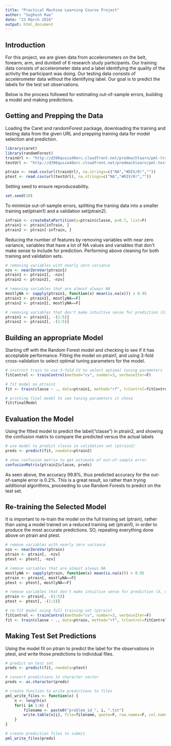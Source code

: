 ```yaml
---
title: "Practical Machine Learning Course Project"
author: "Sughosh Rao"
date: "23 March 2016"
output: html_document
---
```


## Introduction
For this project, we are given data from accelerometers on the belt, forearm, arm, and dumbell of 6 research study participants. Our training data consists of accelerometer data and a label identifying the quality of the activity the participant was doing. Our testing data consists of accelerometer data without the identifying label. Our goal is to predict the labels for the test set observations.

Below is the process followed for estimating out-of-sample errors, building a model and making predictions.

## Getting and Prepping the Data
Loading the Caret and randomForest package, downloading the training and testing data from the given URL and prepping training data for model selection and prediction.
```r
library(caret)
library(randomForest)
trainUrl <- "http://d396qusza40orc.cloudfront.net/predmachlearn/pml-training.csv"
testUrl <- "http://d396qusza40orc.cloudfront.net/predmachlearn/pml-testing.csv"

ptrain <- read.csv(url(trainUrl), na.strings=c("NA","#DIV/0!",""))
ptest <- read.csv(url(testUrl), na.strings=c("NA","#DIV/0!",""))
```
Setting seed to ensure reproduceability.
```r
set.seed(10)
```
To minimize out-of-sample errors, splitting the traning data into a smaller training set(ptrain1) and a validation set(ptrain2).
```r
inTrain <- createDataPartition(y=ptrain$classe, p=0.7, list=F)
ptrain1 <- ptrain[inTrain, ]
ptrain2 <- ptrain[-inTrain, ]
```
Reducing the number of features by removing variables with near zero variance, variables that have a lot of NA values and variables that don't make sense to include for prediction. Performing above cleaning for both training and validation sets.
```r
# removing variables with nearly zero variance
nzv <- nearZeroVar(ptrain1)
ptrain1 <- ptrain1[, -nzv]
ptrain2 <- ptrain2[, -nzv]

# removing variables that are almost always NA
mostlyNA <- sapply(ptrain1, function(x) mean(is.na(x))) > 0.95
ptrain1 <- ptrain1[, mostlyNA==F]
ptrain2 <- ptrain2[, mostlyNA==F]

# removing variables that don't make intuitive sense for prediction (X, user_name, raw_timestamp_part_1, raw_timestamp_part_2, cvtd_timestamp), which happen to be the first five variables
ptrain1 <- ptrain1[, -(1:5)]
ptrain2 <- ptrain2[, -(1:5)]
```

## Building an appropriate Model
Starting off with the Random Forest model and checking to see if it has acceptable performance.
Fitting the model on ptrain1, and using 3-fold cross-validation to select optimal tuning parameters for the model.
```r
# instruct train to use 3-fold CV to select optimal tuning parameters
fitControl <- trainControl(method="cv", number=3, verboseIter=F)

# fit model on ptrain1
fit <- train(classe ~ ., data=ptrain1, method="rf", trControl=fitControl)
```
```r
# printing final model to see tuning parameters it chose
fit$finalModel
```

## Evaluation the Model
Using the fitted model to predict the label(“classe”) in ptrain2, and showing the confusion matrix to compare the predicted versus the actual labels
```r
# use model to predict classe in validation set (ptrain2)
preds <- predict(fit, newdata=ptrain2)

# show confusion matrix to get estimate of out-of-sample error
confusionMatrix(ptrain2$classe, preds)
```
As seen above, the accuracy 99.8%, thus predicted accuracy for the out-of-sample error is 0.2%.
This is a great result, so rather than trying additional algorithms, proceeding to use Random Forests to predict on the test set.

## Re-training the Selected Model
It is important to re-train the model on the full training set (ptrain), rather than using a model trained on a reduced training set (ptrain1), in order to produce the most accurate predictions. SO, repeating everything done above on ptrain and ptest.
```r
# remove variables with nearly zero variance
nzv <- nearZeroVar(ptrain)
ptrain <- ptrain[, -nzv]
ptest <- ptest[, -nzv]

# remove variables that are almost always NA
mostlyNA <- sapply(ptrain, function(x) mean(is.na(x))) > 0.95
ptrain <- ptrain[, mostlyNA==F]
ptest <- ptest[, mostlyNA==F]

# remove variables that don't make intuitive sense for prediction (X, user_name, raw_timestamp_part_1, raw_timestamp_part_2, cvtd_timestamp), which happen to be the first five variables
ptrain <- ptrain[, -(1:5)]
ptest <- ptest[, -(1:5)]

# re-fit model using full training set (ptrain)
fitControl <- trainControl(method="cv", number=3, verboseIter=F)
fit <- train(classe ~ ., data=ptrain, method="rf", trControl=fitControl)
```

## Making Test Set Predictions
Using the model fit on ptrain to predict the label for the observations in ptest, and write those predictions to individual files.
```r
# predict on test set
preds <- predict(fit, newdata=ptest)

# convert predictions to character vector
preds <- as.character(preds)

# create function to write predictions to files
pml_write_files <- function(x) {
    n <- length(x)
    for(i in 1:n) {
        filename <- paste0("problem_id_", i, ".txt")
        write.table(x[i], file=filename, quote=F, row.names=F, col.names=F)
    }
}

# create prediction files to submit
pml_write_files(preds)
```
